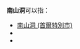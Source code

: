 '''南山洞'''可以指：
*[[南山洞_(首爾特別市)|南山洞 (首爾特別市)]]
*{{link-ko|南山洞 (釜山廣域市)|남산동 (부산)}}
*{{Link-ko|南山洞 (大邱廣域市)|남산동 (대구)}}

{{disambiguation|Cat=三字亞洲地名消歧义}}
